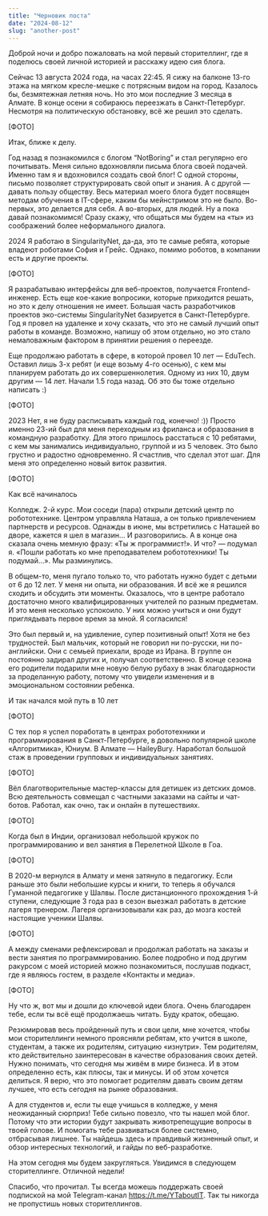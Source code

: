```yaml
---
title: "Черновик поста"
date: "2024-08-12"
slug: "another-post"
---
```


Доброй ночи и добро пожаловать на мой первый сторителлинг, где я поделюсь своей личной историей и расскажу идею сия блога.

Сейчас 13 августа 2024 года, на часах 22:45. Я сижу на балконе 13-го этажа на мягком кресле-мешке с потрясным видом на город. Казалось бы, безмятежная летняя ночь. Но это мои последние 3 месяца в Алмате. В конце осени я собираюсь переезжать в Санкт-Петербург. Несмотря на политическую обстановку, всё же решил это сделать.

[ФОТО]

Итак, ближе к делу.

Год назад я познакомился с блогом “NotBoring” и стал регулярно его почитывать. Меня сильно вдохновляли письма блога своей подачей. Именно там я и вдохновился создать свой блог! С одной стороны, письмо позволяет структурировать свой опыт и знания. А с другой — давать пользу обществу. Весь материал моего блога будет посвящен методам обучения в IT-сфере, каким бы мейнстримом это не было. Во-первых, это делается для себя. А во-вторых, для людей. Ну а пока давай познакомимся! Сразу скажу, что общаться мы будем на «ты» из соображений более неформального диалога.

2024
Я работаю в SingularityNet, да-да, это те самые ребята, которые владеют роботами София и Грейс. Однако, помимо роботов, в компании есть и другие проекты. 

[ФОТО]

Я разрабатываю интерфейсы для веб-проектов, получается Frontend-инженер. Есть еще кое-какие вопросики, которые приходится решать, но это к делу отношения не имеет. Большая часть разработчиков проектов эко-системы SingularityNet базируется в Санкт-Петербурге. Год я провел на удаленке и хочу сказать, что это не самый лучший опыт работы в команде. Возможно, напишу об этом отдельно, но это стало немаловажным фактором в принятии решения о переезде.

Еще продолжаю работать в сфере, в которой провел 10 лет — EduTech. Оставил лишь 3-х ребят (и еще возьму 4-го осенью), с кем мы планируем работать до их совершеннолетия. Одному из них 10, двум другим — 14 лет. Начали 1.5 года назад. Об это бы тоже отдельно написать :)

[ФОТО]

2023
Нет, я не буду расписывать каждый год, конечно! :)) Просто именно 23-ий был для меня переходным из фриланса и образования в командную разработку. Для этого пришлось расстаться с 10 ребятами, с кем мы занимались индивидуально, группой и из 5 человек. Это было грустно и радостно одновременно. Я счастлив, что сделал этот шаг. Для меня это определенно новый виток развития.

[ФОТО]

Как всё начиналось

Колледж. 2-й курс. Мои соседи (пара) открыли детский центр по робототехнике. Центром управляла Наташа, а он только привлечением партнерств и ресурсов. Однажды в июне, мы встретились с Наташей во дворе, кажется я шел в магазин… И разговорились. А в конце она сказала очень мемную фразу:
	«Ты ж программист!». И что? — подумал я. 
	«Пошли работать ко мне преподавателем робототехники! Ты подумай…». 
Мы разминулись.

В общем-то, меня пугало только то, что работать нужно будет с детьми от 6 до 12 лет. У меня ни опыта, ни образования. И всё же я решился сходить и обсудить эти моменты. Оказалось, что в центре работало достаточно много квалифицированных учителей по разным предметам. И это меня несколько успокоило. У них можно учиться и они будут приглядывать первое время за мной. Я согласился!

Это был первый и, на удивление, супер позитивный опыт! Хотя не без трудностей. Был мальчик, который не говорил ни по-русски, ни по-английски. Они с семьей приехали, вроде из Ирана. В группе он постоянно задирал других и, получал соответственно. В конце сезона его родители подарили мне новую белую рубаху в знак благодарности за проделанную работу, потому что увидели изменения и в эмоциональном состоянии ребенка.

И так начался мой путь в 10 лет

[ФОТО]

С тех пор я успел поработать в центрах робототехники и программирования в Санкт-Петербурге, в довольно популярной школе «Алгоритмика», Юниум. В Алмате — HaileyBury. Наработал большой стаж в проведении групповых и индивидуальных занятиях. 

[ФОТО]

Вёл благотворительные мастер-классы для детишек из детских домов. Всю деятельность совмещал с частными заказами на сайты и чат-ботов. Работал, как очно, так и онлайн в путешествиях. 

[ФОТО]

Когда был в Индии, организовал небольшой кружок по программированию и вел занятия в Перелетной Школе в Гоа. 

[ФОТО]

В 2020-м вернулся в Алмату и меня затянуло в педагогику. Если раньше это были небольшие курсы и книги, то теперь я обучался Гуманной педагогике у Шалвы. После дистанционного прохождения 1-й ступени, следующие 3 года раз в сезон выезжал работать в детские лагеря тренером. Лагеря организовывали как раз, до мозга костей настоящие ученики Шалвы.

[ФОТО]

А между сменами рефлексировал и продолжал работать на заказы и вести занятия по программированию. Более подробно и под другим ракурсом с моей историей можно познакомиться, послушав подкаст, где я являюсь гостем, в разделе «Контакты и медиа».

[ФОТО]

Ну что ж, вот мы и дошли до ключевой идеи блога.
Очень благодарен тебе, если ты всё ещё продолжаешь читать. Буду краток, обещаю.

Резюмировав весь пройденный путь и свои цели, мне хочется, чтобы мои сторителлинги немного проясняли ребятам, кто учится в школе, студентам, а также их родителям, ситуацию «изнутри». Тем родителям, кто действительно заинтересован в качестве образования своих детей. Нужно понимать, что сегодня мы живём в мире бизнеса. И в этом определенно есть, как плюсы, так и минусы. И об этом хочется делиться. Я верю, что это помогает родителям давать своим детям лучшее, что есть сегодня на рынке образования.

А для студентов и, если ты еще учишься в колледже, у меня неожиданный сюрприз! Тебе сильно повезло, что ты нашел мой блог. Потому что эти истории будут закрывать животрепещущие вопросы в твоей голове. И помогать тебе развиваться более системно, отбрасывая лишнее. Ты найдешь здесь и правдивый жизненный опыт, и обзор интересных технологий, и гайды по веб-разработке.

На этом сегодня мы будем закругляться. Увидимся в следующем сторителлинге. 
Отличной недели!

Спасибо, что прочитал. Ты всегда можешь поддержать своей подпиской на мой Telegram-канал https://t.me/YTaboutIT. Так ты никогда не пропустишь новых сторителлингов.